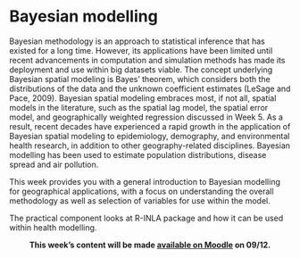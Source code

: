 # Bayesian modelling 

Bayesian methodology is an approach to statistical inference that has existed for a long time. However, its applications have been limited until recent advancements in computation and simulation methods has made its deployment and use within big datasets viable. The concept underlying Bayesian spatial modeling is Bayes’ theorem, which considers both the distributions of the data and the unknown coefficient estimates (LeSage and Pace, 2009). Bayesian spatial modeling embraces most, if not all, spatial models in the literature, such as the spatial lag model, the spatial error model, and geographically weighted regression discussed in Week 5. As a result, recent decades have experienced a rapid growth in the application of Bayesian spatial modeling to epidemiology, demography, and environmental health research, in addition to other geography-related disciplines. Bayesian modelling has been used to estimate population distributions, disease spread and air pollution.

This week provides you with a general introduction to Bayesian modelling for geographical applications, with a focus on understanding the overall methodology as well as selection of variables for use within the model. 

The practical component looks at R-INLA package and how it can be used within health modelling. 

<center>**This week's content will be made [available on Moodle](https://moodle.ucl.ac.uk/) on 09/12.**</center>
